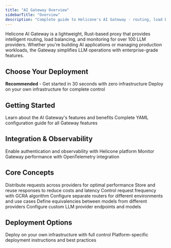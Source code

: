 ```yaml
---
title: "AI Gateway Overview"
sidebarTitle: "Overview"
description: "Complete guide to Helicone's AI Gateway - routing, load balancing, and monitoring for 100+ LLM providers"
---
```


Helicone AI Gateway is a lightweight, Rust-based proxy that provides intelligent routing, load balancing, and monitoring for over 100 LLM providers. Whether you're building AI applications or managing production workloads, the Gateway simplifies LLM operations with enterprise-grade features.

## Choose Your Deployment

<CardGroup cols={2}>
<Card title="Cloud Hosted" icon="cloud" href="/ai-gateway/cloud-quickstart">
  <strong>Recommended</strong> - Get started in 30 seconds with zero infrastructure
</Card>
<Card title="Self-Hosted" icon="server" href="/ai-gateway/self-hosted-quickstart">
  Deploy on your own infrastructure for complete control
</Card>
</CardGroup>

## Getting Started

<CardGroup cols={2}>
<Card title="Introduction" icon="book-open" href="/ai-gateway/introduction">
  Learn about the AI Gateway's features and benefits
</Card>
<Card title="Configuration Reference" icon="gear" href="/ai-gateway/config">
  Complete YAML configuration guide for all Gateway features
</Card>
</CardGroup>

## Integration & Observability

<CardGroup cols={2}>
<Card title="Helicone Integration" icon="chart-line" href="/ai-gateway/helicone-integration">
  Enable authentication and observability with Helicone platform
</Card>
<Card title="Application Health" icon="heart-pulse" href="/ai-gateway/debugging/telemetry">
  Monitor Gateway performance with OpenTelemetry integration
</Card>
</CardGroup>

## Core Concepts

<CardGroup cols={3}>
<Card title="Load Balancing" icon="scale-balanced" href="/ai-gateway/concepts/loadbalancing">
  Distribute requests across providers for optimal performance
</Card>
<Card title="Caching" icon="database" href="/ai-gateway/concepts/caching">
  Store and reuse responses to reduce costs and latency
</Card>
<Card title="Rate Limiting" icon="gauge-high" href="/ai-gateway/concepts/rate-limiting">
  Control request frequency with GCRA algorithm
</Card>
<Card title="Multiple Routers" icon="server" href="/ai-gateway/concepts/multi-router">
  Configure separate routers for different environments and use cases
</Card>
<Card title="Model Mapping" icon="arrows-left-right" href="/ai-gateway/concepts/model-mapping">
  Define equivalencies between models from different providers
</Card>
<Card title="Providers" icon="server-cog" href="/ai-gateway/concepts/providers">
  Configure custom LLM provider endpoints and models
</Card>
</CardGroup>

## Deployment Options

<CardGroup cols={2}>
<Card title="Self-hosted Deployment" icon="server" href="/ai-gateway/self-host">
  Deploy on your own infrastructure with full control
</Card>
<Card title="Deployment Guides" icon="book" href="/ai-gateway/deployment">
  Platform-specific deployment instructions and best practices
</Card>
</CardGroup>

